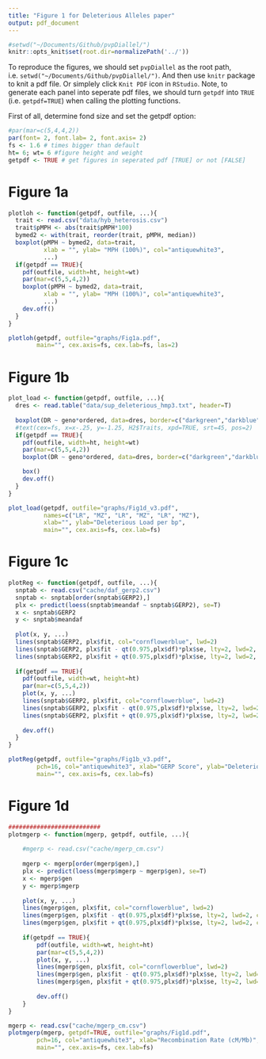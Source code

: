 ```yaml
---
title: "Figure 1 for Deleterious Alleles paper"
output: pdf_document
---
```


```r
#setwd("~/Documents/Github/pvpDiallel/")
knitr::opts_knit$set(root.dir=normalizePath('../'))
```

To reproduce the figures, we should set `pvpDiallel` as the root path, i.e. `setwd("~/Documents/Github/pvpDiallel/")`. And then use `knitr` package to knit a pdf file. Or simplely click `Knit PDF` icon in `RStudio`. Note, to generate each panel into seperate pdf files, we should turn `getpdf` into `TRUE` (i.e. `getpdf=TRUE`) when calling the plotting functions.

First of all, determine fond size and set the getpdf option:
```r
#par(mar=c(5,4,4,2))
par(font= 2, font.lab= 2, font.axis= 2)
fs <- 1.6 # times bigger than default
ht= 6; wt= 6 #figure height and weight
getpdf <- TRUE # get figures in seperated pdf [TRUE] or not [FALSE]
```


# Figure 1a

```r
plotloh <- function(getpdf, outfile, ...){
  trait <- read.csv("data/hyb_heterosis.csv")
  trait$pMPH <- abs(trait$pMPH*100)
  bymed2 <- with(trait, reorder(trait, pMPH, median))
  boxplot(pMPH ~ bymed2, data=trait,
          xlab = "", ylab= "MPH (100%)", col="antiquewhite3", 
          ...)
  if(getpdf == TRUE){
    pdf(outfile, width=ht, height=wt)
    par(mar=c(5,5,4,2))
    boxplot(pMPH ~ bymed2, data=trait,
          xlab = "", ylab= "MPH (100%)", col="antiquewhite3", 
          ...)
    dev.off()
  }
}

plotloh(getpdf, outfile="graphs/Fig1a.pdf",
        main="", cex.axis=fs, cex.lab=fs, las=2)
```

# Figure 1b

```r
plot_load <- function(getpdf, outfile, ...){
  dres <- read.table("data/sup_deleterious_hmp3.txt", header=T)
  
  boxplot(DR ~ geno*ordered, data=dres, border=c("darkgreen","darkblue"), col="grey",  ...)
  #text(cex=fs, x=x-.25, y=-1.25, H2$Traits, xpd=TRUE, srt=45, pos=2)
  if(getpdf == TRUE){
    pdf(outfile, width=ht, height=wt)
    par(mar=c(5,5,4,2))
    boxplot(DR ~ geno*ordered, data=dres, border=c("darkgreen","darkblue"), col="grey",  ...)

    box()
    dev.off()
  }
}

plot_load(getpdf, outfile="graphs/Fig1d_v3.pdf",
          names=c("LR", "MZ", "LR", "MZ", "LR", "MZ"),
          xlab="", ylab="Deleterious Load per bp",
          main="", cex.axis=fs, cex.lab=fs)

```

# Figure 1c

```r
plotReg <- function(getpdf, outfile, ...){
  snptab <- read.csv("cache/daf_gerp2.csv")
  snptab <- snptab[order(snptab$GERP2),]
  plx <- predict(loess(snptab$meandaf ~ snptab$GERP2), se=T)
  x <- snptab$GERP2
  y <- snptab$meandaf
 
  plot(x, y, ...)
  lines(snptab$GERP2, plx$fit, col="cornflowerblue", lwd=2)
  lines(snptab$GERP2, plx$fit - qt(0.975,plx$df)*plx$se, lty=2, lwd=2, col="black")
  lines(snptab$GERP2, plx$fit + qt(0.975,plx$df)*plx$se, lty=2, lwd=2, col="black")
  
  if(getpdf == TRUE){
    pdf(outfile, width=wt, height=ht)
    par(mar=c(5,5,4,2))
    plot(x, y, ...)
    lines(snptab$GERP2, plx$fit, col="cornflowerblue", lwd=2)
    lines(snptab$GERP2, plx$fit - qt(0.975,plx$df)*plx$se, lty=2, lwd=2, col="black")
    lines(snptab$GERP2, plx$fit + qt(0.975,plx$df)*plx$se, lty=2, lwd=2, col="black")
  
    dev.off()
  }
}

plotReg(getpdf, outfile="graphs/Fig1b_v3.pdf",
        pch=16, col="antiquewhite3", xlab="GERP Score", ylab="Deleterious Allele Frequency", 
        main="", cex.axis=fs, cex.lab=fs)
```

# Figure 1d


```r
##########################
plotmgerp <- function(mgerp, getpdf, outfile, ...){
    
    #mgerp <- read.csv("cache/mgerp_cm.csv")
    
    mgerp <- mgerp[order(mgerp$gen),]
    plx <- predict(loess(mgerp$mgerp ~ mgerp$gen), se=T)
    x <- mgerp$gen
    y <- mgerp$mgerp
    
    plot(x, y, ...)
    lines(mgerp$gen, plx$fit, col="cornflowerblue", lwd=2)
    lines(mgerp$gen, plx$fit - qt(0.975,plx$df)*plx$se, lty=2, lwd=2, col="black")
    lines(mgerp$gen, plx$fit + qt(0.975,plx$df)*plx$se, lty=2, lwd=2, col="black")
    
    if(getpdf == TRUE){
        pdf(outfile, width=wt, height=ht)
        par(mar=c(5,5,4,2))
        plot(x, y, ...)
        lines(mgerp$gen, plx$fit, col="cornflowerblue", lwd=2)
        lines(mgerp$gen, plx$fit - qt(0.975,plx$df)*plx$se, lty=2, lwd=2, col="black")
        lines(mgerp$gen, plx$fit + qt(0.975,plx$df)*plx$se, lty=2, lwd=2, col="black")
        
        dev.off()
    }
}

mgerp <- read.csv("cache/mgerp_cm.csv")
plotmgerp(mgerp, getpdf=TRUE, outfile="graphs/Fig1d.pdf",
        pch=16, col="antiquewhite3", xlab="Recombination Rate (cM/Mb)", ylab="GERP Score", 
        main="", cex.axis=fs, cex.lab=fs)
```




